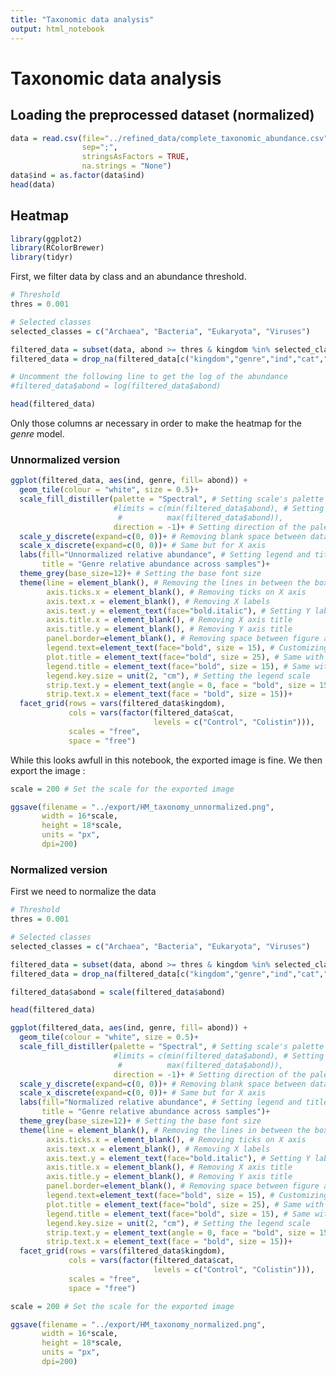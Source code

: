 ```yaml
---
title: "Taxonomic data analysis"
output: html_notebook
---
```


# Taxonomic data analysis

## Loading the preprocessed dataset (normalized)

```r
data = read.csv(file="../refined_data/complete_taxonomic_abundance.csv",
                sep=";",
                stringsAsFactors = TRUE,
                na.strings = "None")
data$ind = as.factor(data$ind)
head(data)
```

## Heatmap

```r
library(ggplot2)
library(RColorBrewer)
library(tidyr)
```

First, we filter data by class and an abundance threshold.

```r
# Threshold 
thres = 0.001 

# Selected classes
selected_classes = c("Archaea", "Bacteria", "Eukaryota", "Viruses") 

filtered_data = subset(data, abond >= thres & kingdom %in% selected_classes)
filtered_data = drop_na(filtered_data[c("kingdom","genre","ind","cat","abond")])

# Uncomment the following line to get the log of the abundance
#filtered_data$abond = log(filtered_data$abond)

head(filtered_data)
```

Only those columns ar necessary in order to make the heatmap for the *genre* model.

### Unnormalized version

```r
ggplot(filtered_data, aes(ind, genre, fill= abond)) + 
  geom_tile(colour = "white", size = 0.5)+
  scale_fill_distiller(palette = "Spectral", # Setting scale's palette
                       #limits = c(min(filtered_data$abond), # Setting scale limits
                        #          max(filtered_data$abond)),
                       direction = -1)+ # Setting direction of the palette
  scale_y_discrete(expand=c(0, 0))+ # Removing blank space between data and Y axis
  scale_x_discrete(expand=c(0, 0))+ # Same but for X axis
  labs(fill="Unnormalized relative abundance", # Setting legend and title name
       title = "Genre relative abundance across samples")+
  theme_grey(base_size=12)+ # Setting the base font size
  theme(line = element_blank(), # Removing the lines in between the boxes
        axis.ticks.x = element_blank(), # Removing ticks on X axis
        axis.text.x = element_blank(), # Removing X labels
        axis.text.y = element_text(face="bold.italic"), # Setting Y labels to bold
        axis.title.x = element_blank(), # Removing X axis title
        axis.title.y = element_blank(), # Removing Y axis title
        panel.border=element_blank(), # Removing space between figure and panel
        legend.text=element_text(face="bold", size = 15), # Customizing legend font
        plot.title = element_text(face="bold", size = 25), # Same with main title
        legend.title = element_text(face="bold", size = 15), # Same with legend
        legend.key.size = unit(2, "cm"), # Setting the legend scale
        strip.text.y = element_text(angle = 0, face = "bold", size = 15),
        strip.text.x = element_text(face = "bold", size = 15))+
  facet_grid(rows = vars(filtered_data$kingdom), 
             cols = vars(factor(filtered_data$cat, 
                                levels = c("Control", "Colistin"))),
             scales = "free",
             space = "free")
```

While this looks awfull in this notebook, the exported image is fine. We then export the image :

```r
scale = 200 # Set the scale for the exported image

ggsave(filename = "../export/HM_taxonomy_unnormalized.png",
       width = 16*scale,
       height = 18*scale,
       units = "px",
       dpi=200)
```

### Normalized version

First we need to normalize the data

```r
# Threshold 
thres = 0.001 

# Selected classes
selected_classes = c("Archaea", "Bacteria", "Eukaryota", "Viruses") 

filtered_data = subset(data, abond >= thres & kingdom %in% selected_classes)
filtered_data = drop_na(filtered_data[c("kingdom","genre","ind","cat","abond")])

filtered_data$abond = scale(filtered_data$abond)

head(filtered_data)
```

```r
ggplot(filtered_data, aes(ind, genre, fill= abond)) + 
  geom_tile(colour = "white", size = 0.5)+
  scale_fill_distiller(palette = "Spectral", # Setting scale's palette
                       #limits = c(min(filtered_data$abond), # Setting scale limits
                        #          max(filtered_data$abond)),
                       direction = -1)+ # Setting direction of the palette
  scale_y_discrete(expand=c(0, 0))+ # Removing blank space between data and Y axis
  scale_x_discrete(expand=c(0, 0))+ # Same but for X axis
  labs(fill="Normalized relative abundance", # Setting legend and title name
       title = "Genre relative abundance across samples")+
  theme_grey(base_size=12)+ # Setting the base font size
  theme(line = element_blank(), # Removing the lines in between the boxes
        axis.ticks.x = element_blank(), # Removing ticks on X axis
        axis.text.x = element_blank(), # Removing X labels
        axis.text.y = element_text(face="bold.italic"), # Setting Y labels to bold
        axis.title.x = element_blank(), # Removing X axis title
        axis.title.y = element_blank(), # Removing Y axis title
        panel.border=element_blank(), # Removing space between figure and panel
        legend.text=element_text(face="bold", size = 15), # Customizing legend font
        plot.title = element_text(face="bold", size = 25), # Same with main title
        legend.title = element_text(face="bold", size = 15), # Same with legend
        legend.key.size = unit(2, "cm"), # Setting the legend scale
        strip.text.y = element_text(angle = 0, face = "bold", size = 15),
        strip.text.x = element_text(face = "bold", size = 15))+
  facet_grid(rows = vars(filtered_data$kingdom), 
             cols = vars(factor(filtered_data$cat, 
                                levels = c("Control", "Colistin"))),
             scales = "free",
             space = "free")
```

```r
scale = 200 # Set the scale for the exported image

ggsave(filename = "../export/HM_taxonomy_normalized.png",
       width = 16*scale,
       height = 18*scale,
       units = "px",
       dpi=200)
```
